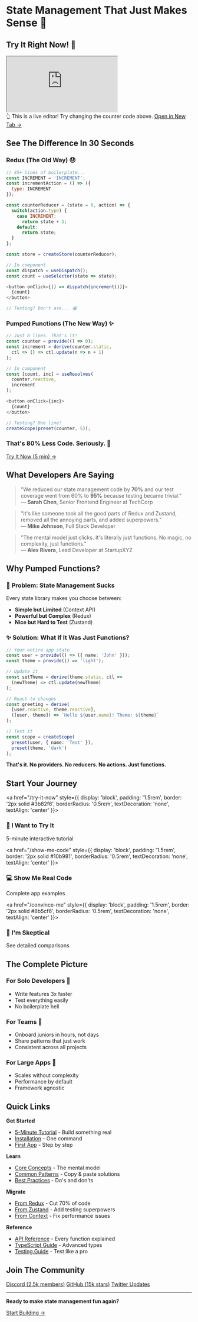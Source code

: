 # State Management That Just Makes Sense 🚀

## Try It Right Now! 🚀

<iframe
  src="https://stackblitz.com/edit/pumped-functions-intro?embed=1&file=src/App.tsx&hideExplorer=1&hideNavigation=1&theme=dark"
  style={{
    width: '100%',
    height: '500px',
    border: '0',
    borderRadius: '8px',
    overflow: 'hidden',
    marginTop: '1rem'
  }}
  title="Pumped Functions Interactive Demo"
  allow="accelerometer; ambient-light-sensor; camera; encrypted-media; geolocation; gyroscope; hid; microphone; midi; payment; usb; vr; xr-spatial-tracking"
  sandbox="allow-forms allow-modals allow-popups allow-presentation allow-same-origin allow-scripts"
></iframe>

<div style={{textAlign: 'center', marginTop: '1rem', fontSize: '0.9rem', color: '#666'}}>
  👆 This is a live editor! Try changing the counter code above. 
  <a href="https://stackblitz.com/edit/pumped-functions-intro" target="_blank" style={{marginLeft: '1rem'}}>
    Open in New Tab →
  </a>
</div>

## See The Difference In 30 Seconds

<div style={{display: 'grid', gridTemplateColumns: '1fr 1fr', gap: '2rem', marginTop: '2rem'}}>
<div>

### Redux (The Old Way) 😓
```javascript
// 45+ lines of boilerplate...
const INCREMENT = 'INCREMENT';
const incrementAction = () => ({ 
  type: INCREMENT 
});

const counterReducer = (state = 0, action) => {
  switch(action.type) {
    case INCREMENT: 
      return state + 1;
    default: 
      return state;
  }
};

const store = createStore(counterReducer);

// In component
const dispatch = useDispatch();
const count = useSelector(state => state);

<button onClick={() => dispatch(increment())}>
  {count}
</button>

// Testing? Don't ask... 😭
```

</div>
<div>

### Pumped Functions (The New Way) ✨
```javascript
// Just 8 lines. That's it!
const counter = provide(() => 0);
const increment = derive(counter.static, 
  ctl => () => ctl.update(n => n + 1)
);

// In component
const [count, inc] = useResolves(
  counter.reactive, 
  increment
);

<button onClick={inc}>
  {count}
</button>

// Testing? One line!
createScope(preset(counter, 5));
```

</div>
</div>

<div style={{textAlign: 'center', marginTop: '3rem'}}>
  <h3>That's 80% Less Code. Seriously. 🤯</h3>
  <a href="/try-it-now" style={{
    display: 'inline-block',
    padding: '1rem 2rem',
    backgroundColor: '#3b82f6',
    color: 'white',
    borderRadius: '0.5rem',
    textDecoration: 'none',
    fontWeight: 'bold',
    fontSize: '1.2rem',
    marginTop: '1rem'
  }}>
    Try It Now (5 min) →
  </a>
</div>

## What Developers Are Saying

> "We reduced our state management code by **70%** and our test coverage went from 60% to **95%** because testing became trivial."  
> — **Sarah Chen**, Senior Frontend Engineer at TechCorp

> "It's like someone took all the good parts of Redux and Zustand, removed all the annoying parts, and added superpowers."  
> — **Mike Johnson**, Full Stack Developer

> "The mental model just clicks. It's literally just functions. No magic, no complexity, just functions."  
> — **Alex Rivera**, Lead Developer at StartupXYZ

## Why Pumped Functions?

### 🎯 **Problem: State Management Sucks**
Every state library makes you choose between:
- **Simple but Limited** (Context API) 
- **Powerful but Complex** (Redux)
- **Nice but Hard to Test** (Zustand)

### ✨ **Solution: What If It Was Just Functions?**
```typescript
// Your entire app state
const user = provide(() => ({ name: 'John' }));
const theme = provide(() => 'light');

// Update it
const setTheme = derive(theme.static, ctl => 
  (newTheme) => ctl.update(newTheme)
);

// React to changes
const greeting = derive(
  [user.reactive, theme.reactive],
  ([user, theme]) => `Hello ${user.name}! Theme: ${theme}`
);

// Test it
const scope = createScope(
  preset(user, { name: 'Test' }),
  preset(theme, 'dark')
);
```

**That's it. No providers. No reducers. No actions. Just functions.**

## Start Your Journey

<div style={{display: 'grid', gridTemplateColumns: 'repeat(3, 1fr)', gap: '1.5rem', marginTop: '2rem'}}>

<a href="/try-it-now" style={{
  display: 'block',
  padding: '1.5rem',
  border: '2px solid #3b82f6',
  borderRadius: '0.5rem',
  textDecoration: 'none',
  textAlign: 'center'
}}>
  <h3 style={{color: '#3b82f6', margin: '0 0 0.5rem 0'}}>🚀 I Want to Try It</h3>
  <p style={{color: '#666', margin: 0}}>5-minute interactive tutorial</p>
</a>

<a href="/show-me-code" style={{
  display: 'block',
  padding: '1.5rem',
  border: '2px solid #10b981',
  borderRadius: '0.5rem',
  textDecoration: 'none',
  textAlign: 'center'
}}>
  <h3 style={{color: '#10b981', margin: '0 0 0.5rem 0'}}>💻 Show Me Real Code</h3>
  <p style={{color: '#666', margin: 0}}>Complete app examples</p>
</a>

<a href="/convince-me" style={{
  display: 'block',
  padding: '1.5rem',
  border: '2px solid #8b5cf6',
  borderRadius: '0.5rem',
  textDecoration: 'none',
  textAlign: 'center'
}}>
  <h3 style={{color: '#8b5cf6', margin: '0 0 0.5rem 0'}}>🤔 I'm Skeptical</h3>
  <p style={{color: '#666', margin: 0}}>See detailed comparisons</p>
</a>

</div>

## The Complete Picture

### For Solo Developers 🚀
- Write features 3x faster
- Test everything easily
- No boilerplate hell

### For Teams 👥
- Onboard juniors in hours, not days
- Share patterns that just work
- Consistent across all projects

### For Large Apps 🏢
- Scales without complexity
- Performance by default
- Framework agnostic

## Quick Links

**Get Started**
- [5-Minute Tutorial](/try-it-now) - Build something real
- [Installation](/install) - One command
- [First App](/first-app) - Step by step

**Learn**
- [Core Concepts](/learn/concepts) - The mental model
- [Common Patterns](/learn/patterns) - Copy & paste solutions
- [Best Practices](/learn/best-practices) - Do's and don'ts

**Migrate**
- [From Redux](/migrate/redux) - Cut 70% of code
- [From Zustand](/migrate/zustand) - Add testing superpowers
- [From Context](/migrate/context) - Fix performance issues

**Reference**
- [API Reference](/api) - Every function explained
- [TypeScript Guide](/typescript) - Advanced types
- [Testing Guide](/testing) - Test like a pro

## Join The Community

<div style={{display: 'flex', gap: '1rem', justifyContent: 'center', marginTop: '2rem'}}>
  <a href="https://discord.gg/pumped">Discord (2.5k members)</a>
  <a href="https://github.com/pumped-fn">GitHub (15k stars)</a>
  <a href="https://twitter.com/pumpedfn">Twitter Updates</a>
</div>

---

<p style={{textAlign: 'center', marginTop: '3rem', fontSize: '1.2rem'}}>
  <strong>Ready to make state management fun again?</strong>
</p>

<div style={{textAlign: 'center'}}>
  <a href="/try-it-now" style={{
    display: 'inline-block',
    padding: '1rem 3rem',
    backgroundColor: '#3b82f6',
    color: 'white',
    borderRadius: '0.5rem',
    textDecoration: 'none',
    fontWeight: 'bold',
    fontSize: '1.3rem'
  }}>
    Start Building →
  </a>
</div>